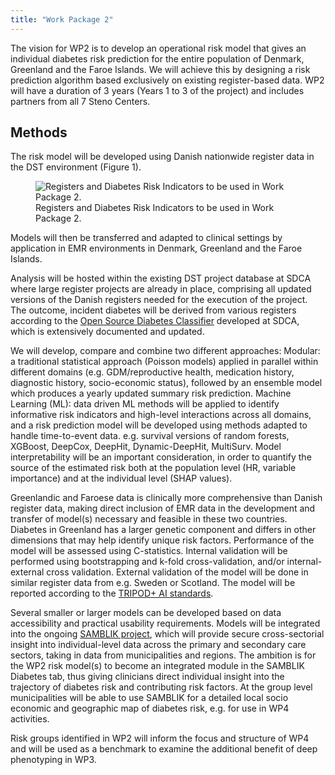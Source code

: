 ```yaml
---
title: "Work Package 2"
---
```


The vision for WP2 is to develop an operational risk model that gives an individual diabetes risk prediction for the entire population of Denmark, Greenland and the Faroe Islands.  We will achieve this by designing a risk prediction algorithm based exclusively on existing register-based data. WP2 will have a duration of 3 years (Years 1 to 3 of the project) and includes partners from all 7 Steno Centers.

## Methods
The risk model will be developed using Danish nationwide register data in the DST environment (Figure 1). 

![Registers and Diabetes Risk Indicators to be used in Work Package 2.](images/DP-Next_Registers.png){#fig-registers-used-in-DPNext}

Models will then be transferred and adapted to clinical settings by application in EMR environments in Denmark, Greenland and the Faroe Islands.

Analysis will be hosted within the existing DST project database at SDCA where large register projects are already in place, comprising all updated versions of the Danish registers needed for the execution of the project. The outcome, incident diabetes will be derived from various registers according to the [Open Source Diabetes Classifier](https://steno-aarhus.github.io/osdc/) developed at SDCA, which is extensively documented and updated.

We will develop, compare and combine two different approaches:
Modular: a traditional statistical approach (Poisson models) applied in parallel within different domains (e.g. GDM/reproductive health, medication history, diagnostic history, socio-economic status), followed by an ensemble model which produces a yearly updated summary risk prediction.
Machine Learning (ML): data driven ML methods will be applied to identify informative risk indicators and high-level interactions across all domains, and a risk prediction model will be developed using methods adapted to handle time-to-event data. e.g. survival versions of random forests, XGBoost, DeepCox, DeepHit, Dynamic-DeepHit, MultiSurv. Model interpretability will be an important consideration, in order to quantify the source of the estimated risk both at the population level (HR, variable importance) and at the individual level (SHAP values).

Greenlandic and Faroese data is clinically more comprehensive than Danish register data, making direct inclusion of EMR data in the development and transfer of model(s) necessary and feasible in these two countries. Diabetes in Greenland has a larger genetic component and differs in other dimensions that may help identify unique risk factors.
Performance of the model will be assessed using C-statistics. Internal validation will be performed using bootstrapping and k-fold cross-validation, and/or internal-external cross validation. External validation of the model will be done in similar register data from e.g. Sweden or Scotland. The model will be reported according to the [TRIPOD+ AI standards](https://www.bmj.com/content/385/bmj-2023-078378).

Several smaller or larger models can be developed based on data accessibility and practical usability requirements. Models will be integrated into the ongoing [SAMBLIK project](https://www.stenoaarhus.dk/tvarsektoriel-forskning/organisering-og-ledelse/samblik/), which will provide secure cross-sectorial insight into individual-level data across the primary and secondary care sectors, taking in data from municipalities and regions. The ambition is for the WP2 risk model(s) to become an integrated module in the SAMBLIK Diabetes tab, thus giving clinicians direct individual insight into the trajectory of diabetes risk and contributing risk factors. At the group level municipalities will be able to use SAMBLIK for a detailed local socio economic and geographic map of diabetes risk, e.g. for use in WP4 activities.

Risk groups identified in WP2 will inform the focus and structure of WP4 and will be used as a benchmark to examine the additional benefit of deep phenotyping in WP3.

